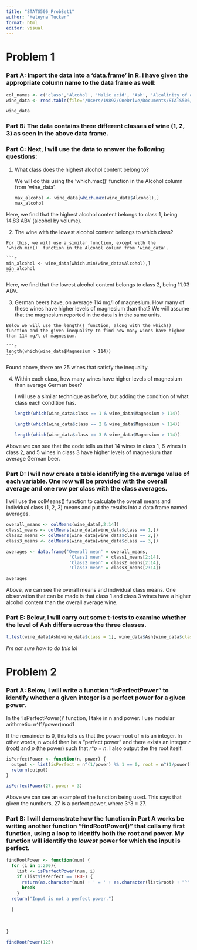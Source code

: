 ```yaml
---
title: "STATS506_ProbSet1"
author: "Heleyna Tucker"
format: html
editor: visual
---
```


# Problem 1

### Part A: Import the data into a 'data.frame'  in R. I have given the appropriate column name to the data frame as well: 

```r
col_names <- c('class','Alcohol', 'Malic acid', 'Ash', 'Alcalinity of ash', 'Magnesium', 'Total phenols', 'Flavanoids', 'Nonflavanoid phenols', 'Proanthocyanins', 'Color intensity', 'Hue', 'OD280/OD315 of diluted wines', 'Proline')
wine_data <- read.table(file="/Users/19892/OneDrive/Documents/STATS506/Data/wine.data", sep=",", header=TRUE, col.names = col_names)

wine_data
```

### Part B: The data contains three different classes of wine (1, 2, 3) as seen in the above data frame. 

### Part C: Next, I will use the data to answer the following questions:

1.  What class does the highest alcohol content belong to?

    We will do this using the 'which.max()' function in the Alcohol column from 'wine_data'.

    ```r
    max_alcohol <- wine_data[which.max(wine_data$Alcohol),]
    max_alcohol
    ```

Here, we find that the highest alcohol content belongs to class 1, being 14.83 ABV (alcohol by volume).

2.   The wine with the lowest alcohol content belongs to which class?

    For this, we will use a similar function, except with the 'which.min()' function in the Alcohol column from 'wine_data'.

    ```r
    min_alcohol <- wine_data[which.min(wine_data$Alcohol),]
    min_alcohol
    ```

Here, we find that the lowest alcohol content belongs to class 2, being 11.03 ABV.

3.   German beers have, on average 114 mg/l of magnesium. How many of these wines have higher levels of magnesium than that? We will assume that the magnesium reported in the data is in the same units.

    Below we will use the length() function, along with the which() function and the given inequality to find how many wines have higher than 114 mg/l of magnesium.

    ```r
    length(which(wine_data$Magnesium > 114))
    ```

Found above, there are 25 wines that satisfy the inequality.

4.  Within each class, how many wines have higher levels of magnesium than average German beer?

    I will use a similar technique as before, but adding the condition of what class each condition has.

    ```r
    length(which(wine_data$class == 1 & wine_data$Magnesium > 114))

    length(which(wine_data$class == 2 & wine_data$Magnesium > 114))

    length(which(wine_data$class == 3 & wine_data$Magnesium > 114))
    ```

Above we can see that the code tells us that 14 wines in class 1, 6 wines in class 2, and 5 wines in class 3 have higher levels of magnesium than average German beer.

### Part D: I will now create a table identifying the average value of each variable. One row will be provided with the overall average and one row per class with the class averages. 

I will use the colMeans() function to calculate the overall means and individual class (1, 2, 3) means and put the results into a data frame named averages.

```r
overall_means <- colMeans(wine_data[,2:14])
class1_means <- colMeans(wine_data[wine_data$class == 1,])
class2_means <- colMeans(wine_data[wine_data$class == 2,])
class3_means <- colMeans(wine_data[wine_data$class == 3,])

averages <- data.frame('Overall mean' = overall_means, 
                        'Class1 mean' = class1_means[2:14], 
                        'Class2 mean' = class2_means[2:14], 
                        'Class3 mean' = class3_means[2:14])

averages
```

Above, we can see the overall means and individual class means. One observation that can be made is that class 1 and class 3 wines have a higher alcohol content than the overall average wine.

### Part E: Below, I will carry out some t-tests to examine whether the level of Ash differs across the three classes.

```r
t.test(wine_data$Ash[wine_data$class = 1], wine_data$Ash[wine_data$class = 2], wine_data$Ash[wine_data$class = 3])
```

*I'm not sure how to do this lol*

# Problem 2

### Part A: Below, I will write a function "isPerfectPower" to identify whether a given integer is a perfect power for a given power. 

In the 'isPerfectPower()' function, I take in n and power. I use modular arithmetic: n\^(1/power)mod1

If the remainder is 0, this tells us that the power-root of n is an integer. In other words, n would then be a "perfect power" and there exists an integer *r* (root) and *p* (the power) such that *r\^p = n*. I also output the the root itself.

```r
isPerfectPower <- function(n, power) {
  output <- list(isPerfect = n^(1/power) %% 1 == 0, root = n^(1/power))
  return(output)
}
```

```r
isPerfectPower(27, power = 3)
```

Above we can see an example of the function being used. This says that given the numbers, 27 is a perfect power, where 3\^3 = 27.

### Part B: I will demonstrate how the function in Part A works be writing another function "findRootPower()" that calls my first function, using a loop to identify both the root and power. My function will identify the *lowest* power for which the input is perfect.

```r
findRootPower <- function(num) {
  for (i in 1:200){
    list <- isPerfectPower(num, i)
    if (list$isPerfect == TRUE) {
      return(as.character(num) + ' = ' + as.character(list$root) + "^" + as.character(i))
      break
    }
  return("Input is not a perfect power.")
      
  }
    
    
  
}
```

```r
findRootPower(125)
```
